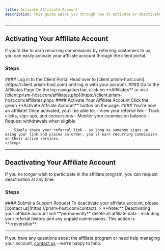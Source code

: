 ```yaml
---
title: Activate Affiliate Account
description: This guide walks you through how to activate or deactivate your affiliate account.
---
```


---

## Activating Your Affiliate Account

If you'd like to earn recurring commissions by referring customers to us, you can easily activate your affiliate account through the client portal.

### Steps

<Steps>
    <Step>
        #### Log in to the Client Portal  
        Head over to [client.prism-host.com](https://client.prism-host.com) and log in with your account.
    </Step>
    <Step>
        #### Go to the Affiliates Page  
        On the top navigation bar, click on **Affiliates** or visit [client.prism-host.com/affiliates.php](https://client.prism-host.com/affiliates.php).
    </Step>
    <Step>
        #### Activate Your Affiliate Account  
        Click the green **Activate Affiliate Account** button on the page.
    </Step>
    <Step>
        #### You're now an affiliate!  
        Once activated, you'll be able to:
        - View your referral link
        - Track clicks, sign-ups, and conversions
        - Monitor your commission balance
        - Request withdrawals when eligible

        Simply share your referral link - as long as someone signs up using your link and places an order, you'll earn recurring commission on their active services.
    </Step>
</Steps>

---

## Deactivating Your Affiliate Account

If you no longer wish to participate in the affiliate program, you can request deactivation at any time.

### Steps

<Steps>
    <Step>
        #### Submit a Support Request  
        To deactivate your affiliate account, please [contact us](https://prism-host.com/contact).
        > **Note:** Deactivating your affiliate account will **permanently** delete all affiliate data - including your referral history and any unpaid commissions. This action is **irreversible**.
    </Step>
</Steps>

---

If you have any questions about the affiliate program or need help managing your account, [contact us](https://prism-host.com/contact) - we're happy to help.